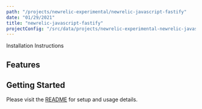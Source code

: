 ```yaml
---
path: "/projects/newrelic-experimental/newrelic-javascript-fastify"
date: "01/29/2021"
title: "newrelic-javascript-fastify"
projectConfig: "/src/data/projects/newrelic-experimental-newrelic-javascript-fastify.json"
---
```


<!-- Imports must occur at the top of the file -->



<Link to="https://github.com/newrelic-experimental/newrelic-javascript-fastify">Installation Instructions</Link>

## Features



## Getting Started

Please visit the [README](https://github.com/newrelic-experimental/newrelic-javascript-fastify#readme) for setup and usage details.
